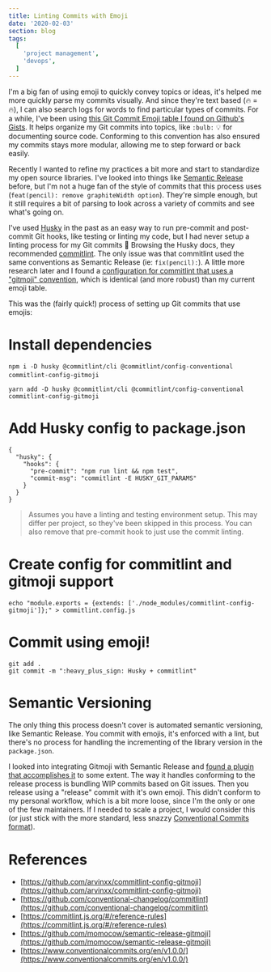 ```yaml
---
title: Linting Commits with Emoji
date: '2020-02-03'
section: blog
tags:
  [
    'project management',
    'devops',
  ]
---
```


I'm a big fan of using emoji to quickly convey topics or ideas, it's helped me more quickly parse my commits visually. And since they're text based (:fire: = 🔥), I can also search logs for words to find particular types of commits. For a while, I've been using [this Git Commit Emoji table I found on Github's Gists](https://gist.github.com/whoisryosuke/d06bfd6d64e28a10fc26a0b9a8aff1b3). It helps organize my Git commits into topics, like `:bulb:` 💡 for documenting source code. Conforming to this convention has also ensured my commits stays more modular, allowing me to step forward or back easily.

Recently I wanted to refine my practices a bit more and start to standardize my open source libraries. I've looked into things like [Semantic Release](https://github.com/semantic-release/semantic-release) before, but I'm not a huge fan of the style of commits that this process uses (`feat(pencil): remove graphiteWidth option`). They're simple enough, but it still requires a bit of parsing to look across a variety of commits and see what's going on.

I've used [Husky](https://github.com/typicode/husky) in the past as an easy way to run pre-commit and post-commit Git hooks, like testing or linting my code, but I had never setup a linting process for my Git commits 🧐 Browsing the Husky docs, they recommended [commitlint](https://github.com/conventional-changelog/commitlint). The only issue was that commitlint used the same conventions as Semantic Release (ie: `fix(pencil):`). A little more research later and I found a [configuration for commitlint that uses a "gitmoji" convention](https://github.com/arvinxx/commitlint-config-gitmoji), which is identical (and more robust) than my current emoji table. 

This was the (fairly quick!) process of setting up Git commits that use emojis:

# **Install dependencies**

`npm i -D husky @commitlint/cli @commitlint/config-conventional commitlint-config-gitmoji` 

`yarn add -D husky @commitlint/cli @commitlint/config-conventional commitlint-config-gitmoji`

# **Add Husky config to package.json**

    {
      "husky": {
        "hooks": {
          "pre-commit": "npm run lint && npm test",
          "commit-msg": "commitlint -E HUSKY_GIT_PARAMS"
        }
      }
    }

> Assumes you have a linting and testing environment setup. This may differ per project, so they've been skipped in this process. You can also remove that pre-commit hook to just use the commit linting.

# **Create config for commitlint and gitmoji support**

    echo "module.exports = {extends: ['./node_modules/commitlint-config-gitmoji']};" > commitlint.config.js

# **Commit using emoji!**

    git add .
    git commit -m ":heavy_plus_sign: Husky + commitlint"

# Semantic Versioning

The only thing this process doesn't cover is automated semantic versioning, like Semantic Release. You commit with emojis, it's enforced with a lint, but there's no process for handling the incrementing of the library version in the `package.json`. 

I looked into integrating Gitmoji with Semantic Release and [found a plugin that accomplishes it](https://github.com/momocow/semantic-release-gitmoji) to some extent. The way it handles conforming to the release process is bundling WIP commits based on Git issues. Then you release using a "release" commit with it's own emoji. This didn't conform to my personal workflow, which is a bit more loose, since I'm the only or one of the few maintainers. If I needed to scale a project, I would consider this (or just stick with the more standard, less snazzy [Conventional Commits format](https://www.conventionalcommits.org/en/v1.0.0/)).

# **References**

- [https://github.com/arvinxx/commitlint-config-gitmoji](https://github.com/arvinxx/commitlint-config-gitmoji)
- [https://github.com/conventional-changelog/commitlint](https://github.com/conventional-changelog/commitlint)
- [https://commitlint.js.org/#/reference-rules](https://commitlint.js.org/#/reference-rules)
- [https://github.com/momocow/semantic-release-gitmoji](https://github.com/momocow/semantic-release-gitmoji)
- [https://www.conventionalcommits.org/en/v1.0.0/](https://www.conventionalcommits.org/en/v1.0.0/)